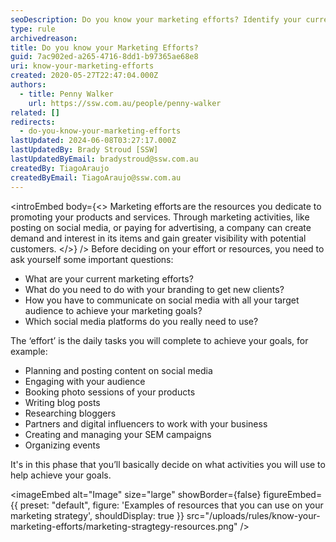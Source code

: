 ```yaml
---
seoDescription: Do you know your marketing efforts? Identify your current marketing activities and determine what's working and what's not to optimize your strategy.
type: rule
archivedreason:
title: Do you know your Marketing Efforts?
guid: 7ac902ed-a265-4716-8dd1-b97365ae68e8
uri: know-your-marketing-efforts
created: 2020-05-27T22:47:04.000Z
authors:
  - title: Penny Walker
    url: https://ssw.com.au/people/penny-walker
related: []
redirects:
  - do-you-know-your-marketing-efforts
lastUpdated: 2024-06-08T03:27:17.000Z
lastUpdatedBy: Brady Stroud [SSW]
lastUpdatedByEmail: bradystroud@ssw.com.au
createdBy: TiagoAraujo
createdByEmail: TiagoAraujo@ssw.com.au
---
```


<introEmbed
  body={<>
Marketing efforts are the resources you dedicate to promoting your products and services. Through marketing activities, like posting on social media, or paying for advertising, a company can create demand and interest in its items and gain greater visibility with potential customers.
  </>}
/>
Before deciding on your effort or resources, you need to ask yourself some important questions:

- What are your current marketing efforts?
- What do you need to do with your branding to get new clients?
- How you have to communicate on social media with all your target audience to achieve your marketing goals?
- Which social media platforms do you really need to use?

The ‘effort’ is the daily tasks you will complete to achieve your goals, for example:

- Planning and posting content on social media
- Engaging with your audience
- Booking photo sessions of your products
- Writing blog posts
- Researching bloggers
- Partners and digital influencers to work with your business
- Creating and managing your SEM campaigns
- Organizing events

It's in this phase that you’ll basically decide on what activities you will use to help achieve your goals.


<imageEmbed
  alt="Image"
  size="large"
  showBorder={false}
  figureEmbed={{
    preset: "default",
    figure: 'Examples of resources that you can use on your marketing strategy',
    shouldDisplay: true
  }}
  src="/uploads/rules/know-your-marketing-efforts/marketing-stragtegy-resources.png"
/>
